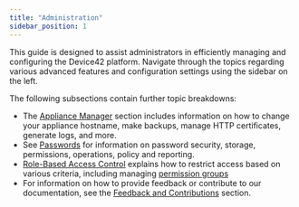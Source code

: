 ```yaml
---
title: "Administration"
sidebar_position: 1
---
```


This guide is designed to assist administrators in efficiently managing and configuring the Device42 platform. Navigate through the topics regarding various advanced features and configuration settings using the sidebar on the left.

The following subsections contain further topic breakdowns: 

- The [Appliance Manager](appliance-manager/index.md) section includes information on how to change your appliance hostname, make backups, manage HTTP certificates, generate logs, and more.
- See [Passwords](passwords/index.md) for information on password security, storage, permissions, operations, policy and reporting.
- [Role-Based Access Control](role-based-access-control/index.md) explains how to restrict access based on various criteria, including managing [permission groups](role-based-access-control/role-based-permissions-and-access.mdx)
- For information on how to provide feedback or contribute to our documentation, see the [Feedback and Contributions](feedback-and-contributions/index.md) section.

